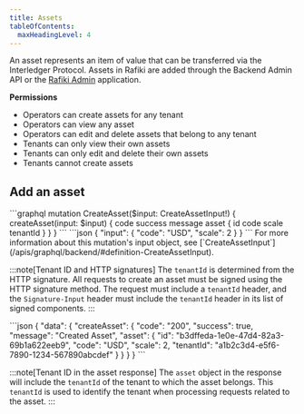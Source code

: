 ```yaml
---
title: Assets
tableOfContents:
  maxHeadingLevel: 4
---
```



An asset represents an item of value that can be transferred via the Interledger Protocol. Assets in Rafiki are added through the Backend Admin API or the [Rafiki Admin](/admin/admin-user-guide/#assets) application.

**Permissions**

- Operators can create assets for any tenant
- Operators can view any asset
- Operators can edit and delete assets that belong to any tenant
- Tenants can only view their own assets
- Tenants can only edit and delete their own assets
- Tenants cannot create assets

## Add an asset

<Tabs>
  <TabItem label="Operation">
    ```graphql
    mutation CreateAsset($input: CreateAssetInput!) {
      createAsset(input: $input) {
        code
        success
        message
        asset {
          id
          code
          scale
          tenantId
        }
      }
    }
    ```
  </TabItem>
  <TabItem label="Variables">
    ```json
    {
      "input": {
        "code": "USD",
        "scale": 2
      }
    }
    ```
    For more information about this mutation's input object, see [`CreateAssetInput`](/apis/graphql/backend/#definition-CreateAssetInput).

  :::note[Tenant ID and HTTP signatures]
    The `tenantId` is determined from the HTTP signature. All requests to create an asset must be signed using the HTTP signature method. The request must include a `tenantId` header, and the `Signature-Input` header must include the `tenantId` header in its list of signed components.
  :::

  </TabItem>
  <TabItem label="Response">
    ```json
    {
      "data": {
        "createAsset": {
          "code": "200",
          "success": true,
          "message": "Created Asset",
          "asset": {
            "id": "b3dffeda-1e0e-47d4-82a3-69b1a622eeb9",
            "code": "USD",
            "scale": 2,
            "tenantId": "a1b2c3d4-e5f6-7890-1234-567890abcdef"
          }
        }
      }
    }
    ```

  :::note[Tenant ID in the asset response]
    The `asset` object in the response will include the `tenantId` of the tenant to which the asset belongs. This `tenantId` is used to identify the tenant when processing requests related to the asset.
  :::  

  </TabItem>
</Tabs>
